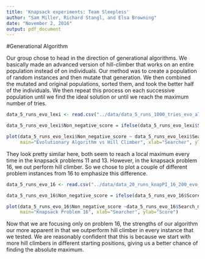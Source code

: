 ```yaml
---
title: 'Knapsack experiments: Team Sleepless'
author: "Sam Miller, Richard Stangl, and Elsa Browning"
date: "November 2, 2016"
output: pdf_document
---
```


#Generational Algorithm

Our group chose to head in the direction of generational algorithms. We basically made an advanced version of hill-climber that works on an entire population instead of on individuals. Our method was to create a population of random instances and then mutate that generation. We then combined the mutated and original populations, sorted them, and took the better half of the individuals. We then repeat this process on each successive population until we find the ideal solution or until we reach the maximum number of tries.

```r
data_5_runs_evo_lexi <- read.csv("../data/data_5_runs_1000_tries_evo_alg_lexi.txt", sep="")

data_5_runs_evo_lexi$Non_negative_score = ifelse(data_5_runs_evo_lexi$Score<0, 0, data_5_runs_evo_lexi$Score)

plot(data_5_runs_evo_lexi$Non_negative_score ~ data_5_runs_evo_lexi$Search_method,
     main="Evolutionary Algorithm vs Hill Climber", xlab="Searcher", ylab="Score")
```

They look pretty similar here, both seem to reach a local maximum every time in the knapsack problems 11 and 13. However, in the knapsack problem 16, we out perform hill climber. So we chose to plot a couple of different problem instances from 16 to emphasize this difference.

```r
data_5_runs_evo_16 <- read.csv("../data/data_20_runs_knapPI_16_200_evo_alg_lexi.txt", sep="")

data_5_runs_evo_16$Non_negative_score = ifelse(data_5_runs_evo_16$Score<0, 0, data_5_runs_evo_16$Score)

plot(data_5_runs_evo_16$Non_negative_score ~data_5_runs_evo_16$Search_method,
     main="Knapsack Problem 16", xlab="Searcher", ylab="Score")
```


Now that we are focusing only on problem 16, the strengths of our algorithm our more apparent in that we outperform hill climber in every instance that we tested. We are reasonably confident that this is because we start with more hill climbers in different starting positions, giving us a better chance of finding the absolute maximum.
